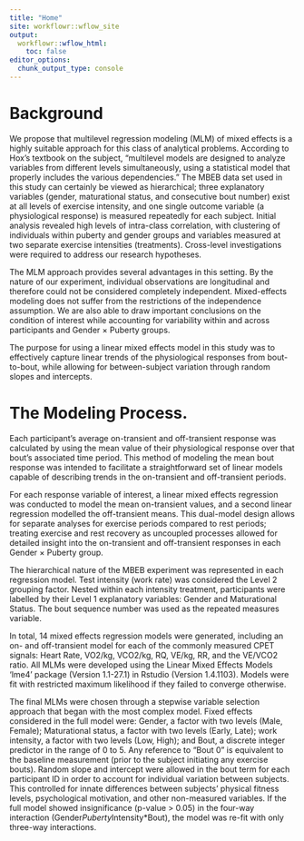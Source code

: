 ```yaml
---
title: "Home"
site: workflowr::wflow_site
output:
  workflowr::wflow_html:
    toc: false
editor_options:
  chunk_output_type: console
---
```

# Background
We propose that multilevel regression modeling (MLM) of mixed effects is a highly suitable approach for this class of analytical problems. According to Hox’s textbook on the subject, “multilevel models are designed to analyze variables from different levels simultaneously, using a statistical model that properly includes the various dependencies.”  The MBEB data set used in this study can certainly be viewed as hierarchical; three explanatory variables (gender, maturational status, and consecutive bout number) exist at all levels of exercise intensity, and one single outcome variable (a physiological response) is measured repeatedly for each subject. Initial analysis revealed high levels of intra-class correlation, with clustering of individuals within puberty and gender groups and variables measured at two separate exercise intensities (treatments). Cross-level investigations were required to address our research hypotheses.  

The MLM approach provides several advantages in this setting. By the nature of our experiment, individual observations are longitudinal and therefore could not be considered completely independent. Mixed-effects modeling does not suffer from the restrictions of the independence assumption.  We are also able to draw important conclusions on the condition of interest while accounting for variability within and across participants and Gender × Puberty groups. 

The purpose for using a linear mixed effects model in this study was to effectively capture linear trends of the physiological responses from bout-to-bout, while allowing for between-subject variation through random slopes and intercepts. 

# The Modeling Process.

  Each participant’s average on-transient and off-transient response was calculated by using the mean value of their physiological response over that bout’s associated time period. This method of modeling the mean bout response was intended to facilitate a straightforward set of linear models capable of describing trends in the on-transient and off-transient periods. 

  For each response variable of interest, a linear mixed effects regression was conducted to model the mean on-transient values, and a second linear regression modelled the off-transient means. This dual-model design allows for separate analyses for exercise periods compared to rest periods; treating exercise and rest recovery as uncoupled processes allowed for detailed insight into the on-transient and off-transient responses in each Gender × Puberty group.
  
  The hierarchical nature of the MBEB experiment was represented in each regression model. Test intensity (work rate) was considered the Level 2 grouping factor. Nested within each intensity treatment, participants were labelled by their Level 1 explanatory variables: Gender and Maturational Status. The bout sequence number was used as the repeated measures variable.

  
  In total, 14 mixed effects regression models were generated, including an on- and off-transient model for each of the commonly measured CPET signals: Heart Rate, VO2/kg, VCO2/kg, RQ, VE/kg, RR, and the VE/VCO2 ratio. All MLMs were developed using the Linear Mixed Effects Models ‘lme4’ package (Version 1.1-27.1)  in Rstudio (Version 1.4.1103). Models were fit with restricted maximum likelihood if they failed to converge otherwise.
  
  The final MLMs were chosen through a stepwise variable selection approach that began with the most complex model. Fixed effects considered in the full model were: Gender, a factor with two levels (Male, Female); Maturational status, a factor with two levels (Early, Late); work intensity, a factor with two levels (Low, High); and Bout, a discrete integer predictor in the range of 0 to 5. Any reference to “Bout 0” is equivalent to the baseline measurement (prior to the subject initiating any exercise bouts). Random slope and intercept were allowed in the bout term for each participant ID in order to account for individual variation between subjects. This controlled for innate differences between subjects’ physical fitness levels, psychological motivation, and other non-measured variables. If the full model showed insignificance (p-value > 0.05) in the four-way interaction (Gender*Puberty*Intensity*Bout), the model was re-fit with only three-way interactions. 

